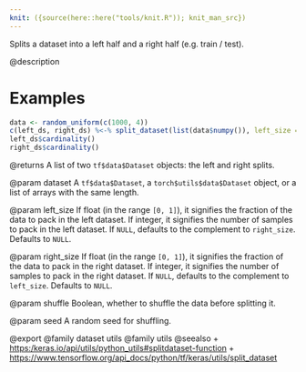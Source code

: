 ```yaml
---
knit: ({source(here::here("tools/knit.R")); knit_man_src})
---
```

Splits a dataset into a left half and a right half (e.g. train / test).

@description

# Examples
```r
data <- random_uniform(c(1000, 4))
c(left_ds, right_ds) %<-% split_dataset(list(data$numpy()), left_size = 0.8)
left_ds$cardinality()
right_ds$cardinality()
```

@returns
A list of two `tf$data$Dataset` objects:
the left and right splits.

@param dataset
A `tf$data$Dataset`, a `torch$utils$data$Dataset` object,
or a list of arrays with the same length.

@param left_size
If float (in the range `[0, 1]`), it signifies
the fraction of the data to pack in the left dataset. If integer, it
signifies the number of samples to pack in the left dataset. If
`NULL`, defaults to the complement to `right_size`.
Defaults to `NULL`.

@param right_size
If float (in the range `[0, 1]`), it signifies
the fraction of the data to pack in the right dataset.
If integer, it signifies the number of samples to pack
in the right dataset.
If `NULL`, defaults to the complement to `left_size`.
Defaults to `NULL`.

@param shuffle
Boolean, whether to shuffle the data before splitting it.

@param seed
A random seed for shuffling.

@export
@family dataset utils
@family utils
@seealso
+ <https:/keras.io/api/utils/python_utils#splitdataset-function>
+ <https://www.tensorflow.org/api_docs/python/tf/keras/utils/split_dataset>

